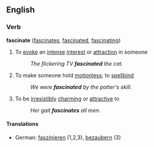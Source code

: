 ==English==

===Verb===
'''fascinate'''  ([[fascinates]], [[fascinated]], [[fascinating]])
#To [[evoke]] an [[intense]] [[interest]] or [[attraction]] in someone
#:''The flickering TV '''fascinated''' the cat.'' 
#To make someone hold [[motionless]]; to [[spellbind]]
#:''We were '''fascinated''' by the potter's skill.''
#To be [[irresistibly]] [[charming]] or [[attractive]] to
#:''Her gait '''fascinates''' all men.''

====Translations====
*German: [[faszinieren]] (1,2,3), [[bezaubern]] (3)